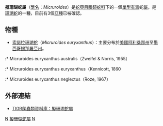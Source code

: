 {{Automatic Taxobox
| taxon = Micruroides
| image = Micruroides euryxanthus.jpg
| image_caption = [[索諾拉珊瑚蛇|索諾拉珊瑚蛇]]
| authority = K.P. Schmidt, 1928
}}

'''擬珊瑚蛇屬'''（[[學名|學名]]：''Micruroides''）是[[蛇亞目|蛇亞目]][[眼鏡蛇科|眼鏡蛇科]]下的一個[[單型|單型]][[毒蛇|有毒]]蛇[[屬|屬]]，是[[珊瑚蛇|珊瑚蛇]]的一種，目前有3個[[亞種|亞種]]已被確認。

==物種==
*[[索諾拉珊瑚蛇|索諾拉珊瑚蛇]]（''Micruroides euryxanthus''）：主要分布於[[美國|美國]][[阿利桑那州|阿利桑那州]]至[[墨西哥|墨西哥]][[錫那羅亞州|錫那羅亞州]]。
:* Micruroides euryxanthus australis（Zweifel & Norris, 1955）
:* Micruroides euryxanthus euryxanthus（Kennicott, 1860
:* Micruroides euryxanthus neglectus（Roze, 1967）

==外部連結==
*{{en}}[http://reptile-database.reptarium.cz/species.php?genus=Micruroides&species=euryxanthus TIGR爬蟲類資料庫：擬珊瑚蛇屬]
{{Taxonbar|from=Q167912}}

[[Category:眼鏡蛇科|N]]
[[Category:擬珊瑚蛇屬|]]
[[Category:_1928年描述的分类群|N]]